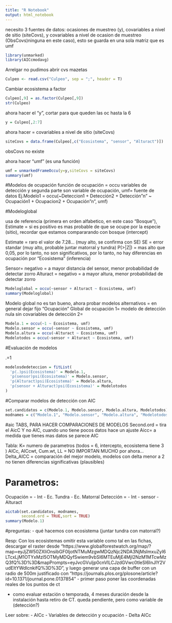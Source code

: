 ```yaml
---
title: "R Notebook"
output: html_notebook
---
```

necesito  3 fuentes de datos: ocasiones de muestreo (y), covariables a nivel de sitio (siteCovs), y covariables a nivel de ocasion de muestreo (ObsCovs)ninguna en este caso), esto se guarda en una sola matriz que es umf
```r
library(unmarked)
library(AICcmodavg)
```
Arrelgar no pudimos abrir cvs mazetas
```r
Culpeo <- read.csv("Culpeo", sep = ";", header = T)

```
Cambiar ecosistema a factor
```r
Culpeo[,9] = as.factor(Culpeo[,9])
str(Culpeo)
```
ahora hacer el "y", cortar para que queden las oc hasta la 6
```r
y = Culpeo[,2:7]
```

ahora hacer = covariables a nivel de sitio (siteCovs)
```r
siteCovs = data.frame(Culpeo[,c("Ecosistema", "sensor", "Alturact")])
```
obsCovs no existe

ahora hacer "umf" (es una función)
```r
umf = unmarkedFrameOccu(y=y,siteCovs = siteCovs)
summary(umf)
```
#Modelos de ocupación
función de ocupación = occu variables de detección y segunda parte son variable de ocupación, umf= fuente de datos
Ej.Modelo1 = occu(~Deteccion1 + Detección2 + Detección"n" ~ Ocupación1 + Ocupacion2 + Ocupación"n", umf)

#Modeloglobal

usa de referencia (primera en orden alfabetico, en este caso "Bosque"), Estimate = si es positivo es mas probable de que se ocupe por la especie (sitio), recordar que estamos compararando con bosque (intercept)

Estimate = raro el valor de 7.28... (muy alto, se confirma con SE)
SE = error standar (muy alto, probable juntar matorral y tundra)
P(>|Z|) = mas alto que 0,05, por lo tanto, no son significativos, por lo tanto, no hay diferencias en ocupación por "Ecosistema" (inferencia)


Sensor= negativo = a mayor distancia del sensor, menor probabilidad de detectar zorro
Alturact = negativo = a mayor altura, menor probabilidad de detectar zorro 
```r
Modeloglobal = occu(~sensor + Alturact ~ Ecosistema, umf)
summary(Modeloglobal)
```
Modelo global no es tan bueno, ahora probar modelos alternativos = en general dejar fijo "Ocupación"
Global de ocupación
1= modelo de detección nula sin covariables de detección
2= 
```r
Modelo.1 = occu(~1 ~ Ecosistema, umf)
Modelo.sensor = occu(~sensor ~ Ecosistema, umf)
Modelo.altura = occu(~Alturact ~ Ecosistema, umf)
Modelotodos = occu(~sensor + Alturact ~ Ecosistema, umf)

```
#Evaluación de modelos

.=1
```r
modelosdedeteccion = fitList(
  'p(.)psi(Ecosistema)' = Modelo.1,
  'p(sensor)psi(Ecosistema)' = Modelo.sensor,
  'p(Alturact)psi(Ecosistema)' = Modelo.altura,
  'p(sensor + Alturact)psi(Ecosistema)' = Modelotodos
)
```
#Comparar modelos de detección con AIC
```r
set.candidatos = c(Modelo.1, Modelo.sensor, Modelo.altura, Modelotodos)
modnames = c("Modelo.1", "Modelo.sensor", "Modelo.altura", "Modelotodos")

```

#aic TABS, PARA HACER COMPARACIONES DE MODELOS
Second.ord = tira el AicC Y no AIC, cuando uno tiene pocos datos hace un ajuste Aicc= a medida que tienes mas datos se parece AIC

Tabla:
K= numero de parametros (todos = 6, intercepto, ecosistema tiene 3 )
AICc, AICcwt, Cum.wt, LL = NO IMPORTAN MUCHO por ahora...
Delta_AICC = comparación del mejor modelo, modelos con delta menor a 2 no tienen diferencias significativas (plausibles)


# Parametros: 
 Ocupación =
- Int
- Ec. Tundra
- Ec. Matorral
 Detección =
- Int
- sensor
- Alturact

```r
aictab(set.candidatos, modnames, 
       second.ord = TRUE,sort = TRUE)
summary(Modelo.1)
```
#preguntas:
- qué hacemos con ecosistema (juntar tundra con matorral?)

Resp: Con los ecosistemas omitir esta variable como tal en las fichas, descargar el raster desde "https://www.globalforestwatch.org/map/?map=eyJjZW50ZXIiOnsibGF0IjotNTMuMzgwMDQzNjc2NDA3NjMsImxuZyI6LTcxLjM1OTYxMzI5OTMyMDQyfSwiem9vbSI6MTEuMjE4MjI2NzM1MTcwMzQ3fQ%3D%3D&mapPrompts=eyJvcGVuIjp0cnVlLCJzdGVwc0tleSI6InJlY2VudEltYWdlcnkifQ%3D%3D", y luego generar una capa de buffer con un radio de 500m justificado con "https://journals.plos.org/plosone/article?id=10.1371/journal.pone.0137854"
- primer paso poner las coordenadas reales de los puntos de ct

- como evaluar estación o temporada, 4 meses duración desde la instalación hasta retiro de CT. queda pendiente, pero como variable de (detección?)

Leer sobre:
- AICc
- Variables de detección y ocupación
- Delta AICc

